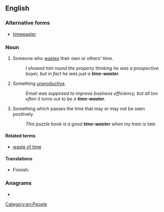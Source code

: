 {{also|timewaster}}
==English==

===Alternative forms===
* [[timewaster]]

===Noun===
{{en-noun|head=[[time]]-[[waster]]}}

# Someone who [[waste time|wastes]] their own or others' time.
#: ''I showed him round the property thinking he was a prospective buyer, but in fact he was just a '''time-waster'''.''
# Something [[unproductive]].
#: ''Email was supposed to improve business efficiency, but all too often it turns out to be a '''time-waster'''.''
# Something which passes the time that may or may not be seen positively.
#: ''This puzzle book is a good '''time-waster''' when my train is late.''

====Related terms====
* [[waste of time]]

====Translations====
{{trans-top|someone who wastes time}}
{{trans-mid}}
{{trans-bottom}}

{{trans-top|something unproductive}}
* Finnish: {{t+|fi|ajanhukka}}
{{trans-mid}}
{{trans-bottom}}

===Anagrams===
* {{anagrams|en|a=aeeimrsttw|water mites|watermites}}

[[Category:en:People]]